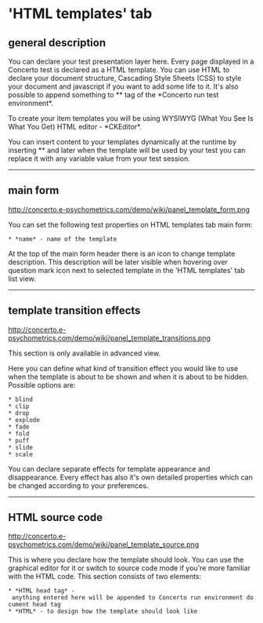 ='HTML templates' tab=

==general description==

You can declare your test presentation layer here. Every page displayed in a Concerto test is declared as a HTML template. You can use HTML to declare your document structure, Cascading Style Sheets (CSS) to style your document and javascript if you want to add some life to it. It's also possible to append something to *{{{head}}}* tag of the *Concerto run test environment*.

To create your item templates you will be using WYSIWYG (What You See Is What You Get) HTML editor - *CKEditor*.

You can insert content to your templates dynamically at the runtime by inserting *{{{ {{variable_name}} }}}* and later when the template will be used by your test you can replace it with any variable value from your test session.

----

==main form==

http://concerto.e-psychometrics.com/demo/wiki/panel_template_form.png

You can set the following test properties on HTML templates tab main form:

 * *name* - name of the template

At the top of the main form header there is an icon to change template description. This description will be later visible when hovering over question mark icon next to selected template in the 'HTML templates' tab list view.

----

==template transition effects==

http://concerto.e-psychometrics.com/demo/wiki/panel_template_transitions.png

This section is only available in advanced view.

Here you can define what kind of transition effect you would like to use when the template is about to be shown and when it is about to be hidden. Possible options are:

 * blind
 * clip
 * drop
 * explode
 * fade
 * fold
 * puff
 * slide
 * scale

You can declare separate effects for template appearance and disappearance. Every effect has also it's own detailed properties which can be changed according to your preferences.

----

==HTML source code==

http://concerto.e-psychometrics.com/demo/wiki/panel_template_source.png

This is where you declare how the template should look. You can use the graphical editor for it or switch to source code mode if you're more familiar with the HTML code. This section consists of two elements:

 * *HTML head tag* - anything entered here will be appended to Concerto run environment document head tag
 * *HTML* - to design how the template should look like